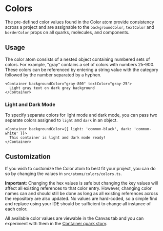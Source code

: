 

<Meta title="Atoms/Colors" component={Colors} />

# Colors

The pre-defined color values found in the Color atom provide consistency across a project and are assignable to the
`backgroundColor`, `textColor` and `borderColor` props on all quarks, molecules, and components.

## Usage

The color atom consists of a nested object containing numbered sets of colors. For example, "gray" contains a set of
colors with numbers 25-900. These colors can be referenced by entering a string value with the category followed by the
number separated by a hyphen.

```tsx
<Container backgroundColor="gray-800" textColor="gray-25">
  Light gray text on dark gray background
</Container>
```

### Light and Dark Mode

To specify separate colors for light mode and dark mode, you can pass two separate colors assigned to `light` and `dark`
in an object.

```tsx
<Container backgroundColor={{ light: 'common-black', dark: 'common-white' }}>
  This container is light and dark mode ready!
</Container>
```

## Customization

If you wish to customize the Color atom to best fit your project, you can do so by changing the values in
`src/atoms/colors/colors.ts`.

**Important:** Changing the hex values is safe but changing the key values will affect all existing references to that
color entry. However, changing color names can and should still be done as long as all existing references across the
repository are also updated. No values are hard-coded, so a simple find and replace using your IDE should be sufficient
to change all instance of each color.

All available color values are viewable in the Canvas tab and you can experiment with them in the
[Container quark story](?path=/story/quarks-container--container).

<Story name="Colors" story={colors} />
